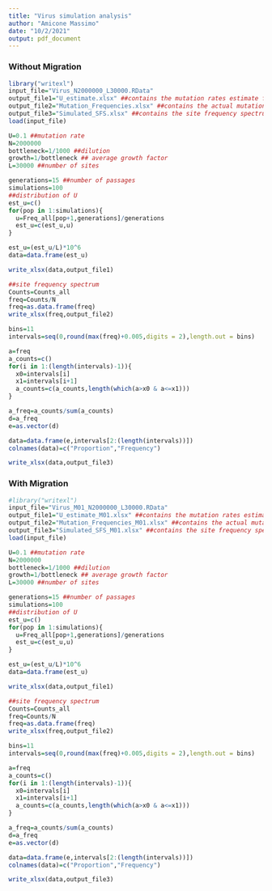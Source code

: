 ---
title: "Virus simulation analysis"
author: "Amicone Massimo"
date: "10/2/2021"
output: pdf_document
---

### Without Migration

```{r,load no migration}
library("writexl")
input_file="Virus_N2000000_L30000.RData"
output_file1="U_estimate.xlsx" ##contains the mutation rates estimate from the simulated mutation frequencies
output_file2="Mutation_Frequencies.xlsx" ##contains the actual mutation frequencies at the end of the simulation
output_file3="Simulated_SFS.xlsx" ##contains the site frequency spectrum values (frequency and proportions)
load(input_file)
```

```{r,Estimated U}

U=0.1 ##mutation rate
N=2000000
bottleneck=1/1000 ##dilution
growth=1/bottleneck ## average growth factor
L=30000 ##number of sites

generations=15 ##number of passages
simulations=100
##distribution of U
est_u=c()
for(pop in 1:simulations){
  u=Freq_all[pop+1,generations]/generations
  est_u=c(est_u,u)
}

est_u=(est_u/L)*10^6
data=data.frame(est_u)

write_xlsx(data,output_file1)

```


```{r,site frequency}
##site frequency spectrum
Counts=Counts_all
freq=Counts/N
freq=as.data.frame(freq)
write_xlsx(freq,output_file2)

bins=11
intervals=seq(0,round(max(freq)+0.005,digits = 2),length.out = bins)

a=freq
a_counts=c()
for(i in 1:(length(intervals)-1)){
  x0=intervals[i]
  x1=intervals[i+1]
  a_counts=c(a_counts,length(which(a>x0 & a<=x1)))
}

a_freq=a_counts/sum(a_counts)
d=a_freq
e=as.vector(d)

data=data.frame(e,intervals[2:(length(intervals))])
colnames(data)=c("Proportion","Frequency")

write_xlsx(data,output_file3)

```

### With Migration

```{r,load w migration}
#library("writexl")
input_file="Virus_M01_N2000000_L30000.RData"
output_file1="U_estimate_M01.xlsx" ##contains the mutation rates estimate from the simulated mutation frequencies
output_file2="Mutation_Frequencies_M01.xlsx" ##contains the actual mutation frequencies at the end of the simulation
output_file3="Simulated_SFS_M01.xlsx" ##contains the site frequency spectrum values (frequency and proportions)
load(input_file)
```

```{r,Estimated U w migration}

U=0.1 ##mutation rate
N=2000000
bottleneck=1/1000 ##dilution
growth=1/bottleneck ## average growth factor
L=30000 ##number of sites

generations=15 ##number of passages
simulations=100
##distribution of U
est_u=c()
for(pop in 1:simulations){
  u=Freq_all[pop+1,generations]/generations
  est_u=c(est_u,u)
}

est_u=(est_u/L)*10^6
data=data.frame(est_u)

write_xlsx(data,output_file1)

```


```{r,site frequency w migration}
##site frequency spectrum
Counts=Counts_all
freq=Counts/N
freq=as.data.frame(freq)
write_xlsx(freq,output_file2)

bins=11
intervals=seq(0,round(max(freq)+0.005,digits = 2),length.out = bins)

a=freq
a_counts=c()
for(i in 1:(length(intervals)-1)){
  x0=intervals[i]
  x1=intervals[i+1]
  a_counts=c(a_counts,length(which(a>x0 & a<=x1)))
}

a_freq=a_counts/sum(a_counts)
d=a_freq
e=as.vector(d)

data=data.frame(e,intervals[2:(length(intervals))])
colnames(data)=c("Proportion","Frequency")

write_xlsx(data,output_file3)

```

